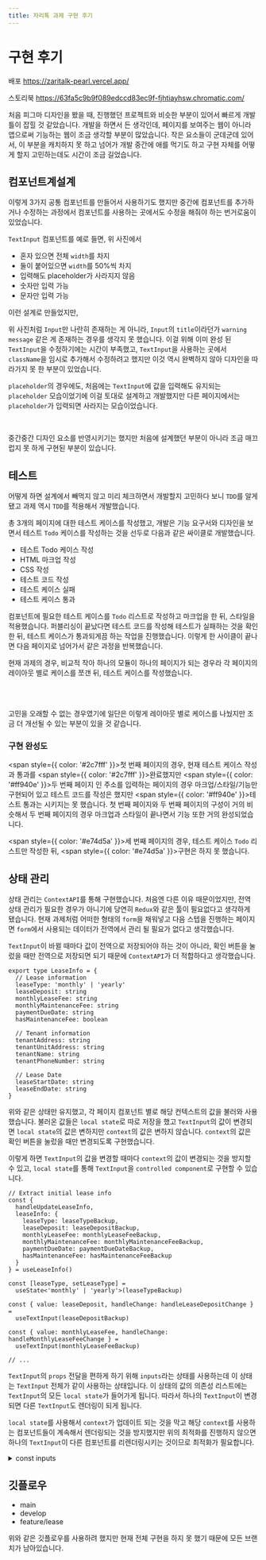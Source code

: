 ```yaml
---
title: 자리톡 과제 구현 후기
---
```



# 구현 후기

배포
https://zaritalk-pearl.vercel.app/

스토리북
https://63fa5c9b9f089edccd83ec9f-fjhtiayhsw.chromatic.com/

처음 피그마 디자인을 봤을 때, 진행했던 프로젝트와 비슷한 부분이 있어서 빠르게 개발틀이 잡힐 것 같았습니다.
개발을 하면서 든 생각인데, 페이지를 보여주는 웹이 아니라 앱으로써 기능하는 웹이 조금 생각할 부분이 많았습니다.
작은 요소들이 군데군데 있어서, 이 부분을 캐치하지 못 하고 넘어가 개발 중간에 애를 먹기도 하고
구현 자체를 어떻게 할지 고민하는데도 시간이 조금 길었습니다.


## 컴포넌트계설계

<Screenshot src={ComponentsScreenshot} alt="공통 컴포넌트" />

이렇게 3가지 공통 컴포넌트를 만들어서 사용하기도 했지만 중간에 컴포넌트를 추가하거나 수정하는 과정에서
컴포넌트를 사용하는 곳에서도 수정을 해줘야 하는 번거로움이 있었습니다.

`TextInput` 컴포넌트를 예로 들면, 위 사진에서

- 혼자 있으면 전체 `width`를 차지
- 둘이 붙어있으면 `width`를 50%씩 차지
- 입력해도 placeholder가 사라지지 않음
- 숫자만 입력 가능
- 문자만 입력 가능

이런 설계로 만들었지만,

<Screenshot src={InputScreenshot} alt="입력 컴포넌트" />

위 사진처럼 `Input`만 나란히 존재하는 게 아니라, `Input`의 `title`이라던가 `warning message` 같은 게
존재하는 경우를 생각지 못 했습니다. 이걸 위해 이미 완성 된 `TextInput`을 수정하기에는 시간이 부족했고,
`TextInput`을 사용하는 곳에서 `className`을 임시로 추가해서 수정하려고 했지만 이것 역시 완벽하지 않아
디자인을 따라가지 못 한 부분이 있었습니다.

`placeholder`의 경우에도, 처음에는 `TextInput`에 값을 입력해도 유지되는 `placeholder` 모습이었기에
이걸 토대로 설계하고 개발했지만 다른 페이지에서는 `placeholder`가 입력되면 사라지는 모습이었습니다.

<Screenshot
  src={InputActivePlaceholder}
  alt="placeholder 고정"
  caption="placeholder 고정"
/>

<br />

<Screenshot
  src={InputPassivePlaceholder}
  alt="placeholder 사라짐"
  caption="placeholder 사라짐"
/>

중간중간 디자인 요소를 반영시키기는 했지만 처음에 설계했던 부분이 아니라 조금 매끄럽지 못 하게
구현된 부분이 있습니다.

## 테스트

어떻게 하면 설계에서 빼먹지 않고 미리 체크하면서 개발할지 고민하다 보니
`TDD`를 알게 됐고 과제 역시 `TDD`를 적용해서 개발했습니다.

총 3개의 페이지에 대한 테스트 케이스를 작성했고, 개발은 기능 요구서와 디자인을 보면서 테스트 `Todo` 케이스를 작성하는
것을 선두로 다음과 같은 싸이클로 개발했습니다.

- 테스트 Todo 케이스 작성
- HTML 마크업 작성
- CSS 작성
- 테스트 코드 작성
- 테스트 케이스 실패
- 테스트 케이스 통과

컴포넌트에 필요한 테스트 케이스를 `Todo` 리스트로 작성하고 마크업을 한 뒤, 스타일을 적용했습니다.
퍼블리싱이 끝났다면 테스트 코드를 작성해 테스트가 실패하는 것을 확인한 뒤,
테스트 케이스가 통과되게끔 하는 작업을 진행했습니다.
이렇게 한 사이클이 끝나면 다음 페이지로 넘어가서 같은 과정을 반복했습니다.

현재 과제의 경우, 비교적 작아 하나의 모듈이 하나의 페이지가 되는 경우라
각 페이지의 레이아웃 별로 케이스를 쪼갠 뒤, 테스트 케이스를 작성했습니다.


<Screenshot src={TestInfoScreenshot} alt="Info page test case" />

<br />

<Screenshot src={TestAddressScreenshot} alt="Address page test case" />

<br />

<Screenshot src={TestCompleteScreenshot} alt="Complete page test case" />

고민을 오래할 수 없는 경우였기에 일단은 이렇게 레이아웃 별로 케이스를 나눴지만
조금 더 개선될 수 있는 부분이 있을 것 같습니다.

### 구현 완성도

<span style={{ color: '#2c7fff' }}>첫 번째 페이지</span>의 경우, 현재 테스트
케이스 작성과 통과를 <span style={{ color: '#2c7fff' }}>완료</span>했지만
<span style={{ color: '#ff940e' }}>두 번째 페이지 </span>인 주소를 입력하는
페이지의 경우 마크업/스타일/기능만 구현되어 있고 테스트 코드를 작성은 했지만
<span style={{ color: '#ff940e' }}>테스트 통과는 시키지는 못 했습니다.</span> 첫
번째 페이지와 두 번째 페이지의 구성이 거의 비슷해서 두 번째 페이지의 경우
마크업과 스타일이 끝나면서 기능 또한 거의 완성되었습니다.

<span style={{ color: '#e74d5a' }}>세 번째 페이지</span>의 경우, 테스트 케이스
`Todo` 리스트만 작성한 뒤, <span style={{ color: '#e74d5a' }}>구현은 하지 못 했습니다.</span>

## 상태 관리

상태 관리는 `ContextAPI`를 통해 구현했습니다. 처음엔 다른 이유 때문이었지만,
전역 상태 관리가 필요한 경우가 아니기에 당연히 `Redux`와 같은 툴이 필요없다고 생각하게 됐습니다.
현재 과제처럼 어떠한 형태의 `form`을 채워넣고 다음 스텝을 진행하는 페이지면
`form`에서 사용되는 데이터가 전역에서 관리 될 필요가 없다고 생각했습니다.

`TextInput`이 바뀔 때마다 값이 전역으로 저장되어야 하는 것이 아니라, 확인 버튼을 눌렀을 때만
전역으로 저장되면 되기 때문에 `ContextAPI`가 더 적합하다고 생각했습니다.

```tsx LeaseInfoProvider.tsx
export type LeaseInfo = {
  // Lease information
  leaseType: 'monthly' | 'yearly'
  leaseDeposit: string
  monthlyLeaseFee: string
  monthlyMaintenanceFee: string
  paymentDueDate: string
  hasMaintenanceFee: boolean

  // Tenant information
  tenantAddress: string
  tenantUnitAddress: string
  tenantName: string
  tenantPhoneNumber: string

  // Lease Date
  leaseStartDate: string
  leaseEndDate: string
}
```

위와 같은 상태만 유지했고, 각 페이지 컴포넌트 별로 해당 컨텍스트의 값을 불러와 사용했습니다.
불러온 값들은 `local state`로 따로 저장을 했고 `TextInput`의 값이 변경되면 `local state`의 값은
변하지만 `context`의 값은 변하지 않습니다. `context`의 값은 확인 버튼을 눌렀을 때만 변경되도록
구현했습니다.

이렇게 하면 `TextInput`의 값을 변경할 때마다 `context`의 값이 변경되는 것을 방지할 수 있고,
`local state`를 통해 `TextInput`을 `controlled component`로 구현할 수 있습니다.

```tsx /lease/info.tsx
// Extract initial lease info
const {
  handleUpdateLeaseInfo,
  leaseInfo: {
    leaseType: leaseTypeBackup,
    leaseDeposit: leaseDepositBackup,
    monthlyLeaseFee: monthlyLeaseFeeBackup,
    monthlyMaintenanceFee: monthlyMaintenanceFeeBackup,
    paymentDueDate: paymentDueDateBackup,
    hasMaintenanceFee: hasMaintenanceFeeBackup
  }
} = useLeaseInfo()

const [leaseType, setLeaseType] =
  useState<'monthly' | 'yearly'>(leaseTypeBackup)

const { value: leaseDeposit, handleChange: handleLeaseDepositChange } =
  useTextInput(leaseDepositBackup)

const { value: monthlyLeaseFee, handleChange: handleMonthlyLeaseFeeChange } =
  useTextInput(monthlyLeaseFeeBackup)

// ...
```

`TextInput`의 `props` 전달을 편하게 하기 위해 `inputs`라는 상태를 사용하는데
이 상태는 `TextInput` 전체가 같이 사용하는 상태입니다.
이 상태의 값의 의존성 리스트에는 `TextInput`의 모든 `local state`가 들어가게 됩니다.
따라서 하나의 `TextInput`이 변경되면 다른 `TextInput`도 렌더링이 되게 됩니다.

`local state`를 사용해서 `context`가 업데이트 되는 것을 막고 해당 `context`를 사용하는
컴포넌트들이 계속해서 렌더링되는 것을 방지했지만 위의 최적화를 진행하지 않으면
하나의 `TextInput`이 다른 컴포넌트를 리렌더링시키는 것이므로 최적화가 필요합니다.

<details>
  <summary>const inputs</summary>

```tsx
const inputs = useMemo(
  () => ({
    leaseDeposit: {
      value: leaseDeposit,
      placeholder: '보증금',
      handleChange: handleLeaseDepositChange,
      unit: '만원',
      unitRegExp: /[^0-9]/g,
      decorator: 'leaseDeposit'
    },
    monthlyLeaseFee: {
      value: monthlyLeaseFee,
      placeholder: '월 임대료',
      handleChange: handleMonthlyLeaseFeeChange,
      unit: '만원',
      unitRegExp: /[^0-9]/g,
      decorator: 'monthlyLeaseFee'
    },
    monthlyMaintenanceFee: {
      value: monthlyMaintenanceFee,
      placeholder: '월 관리비',
      handleChange: handleMonthlyMaintenanceFeeChange,
      unit: '만원',
      unitRegExp: /[^0-9]/g,
      decorator: 'monthlyMaintenanceFee'
    },
    paymentDueDate: {
      value: paymentDueDate,
      placeholder: '임대료 납부일',
      handleChange: handlePaymentDueDateChange,
      unit: '일',
      unitRegExp: /[^0-9]/g,
      minValue: 1,
      maxValue: 31,
      decorator: 'paymentDueDate'
    }
  }),
  [
    leaseDeposit,
    monthlyLeaseFee,
    monthlyMaintenanceFee,
    paymentDueDate,
    handleLeaseDepositChange,
    handleMonthlyLeaseFeeChange,
    handleMonthlyMaintenanceFeeChange,
    handlePaymentDueDateChange
  ]
)

// ...
<TextInput {...inputs['leaseDeposit']} />
<TextInput {...inputs['monthlyLeaseFee']} />
// ...
```

</details>

## 깃플로우

- main
- develop
- feature/lease

위와 같은 깃플로우를 사용하려 했지만 현재 전체 구현을 하지 못 했기 때문에 모든 브랜치가 남아있습니다.
